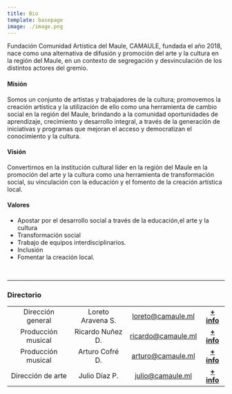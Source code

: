 ```yaml
---
title: Bio
template: basepage
image: ./image.png
---
```


Fundación Comunidad Artística del Maule, CAMAULE, fundada el año 2018, nace como una alternativa de difusión y promoción del arte y la cultura en la región del Maule, en un contexto de segregación y desvinculación de los distintos actores del gremio.

#### Misión

Somos un conjunto de artistas y trabajadores de la cultura; promovemos la creación artística y la utilización de ello como una herramienta de cambio social en la región del Maule, brindando  a la comunidad oportunidades de aprendizaje, crecimiento y desarrollo integral, a través de la generación de iniciativas y programas que mejoran el acceso y democratizan  el conocimiento y la cultura.

#### Visión

Convertirnos en la institución cultural líder en la región del Maule en la promoción del arte y la cultura como una herramienta de transformación  social, su vinculación con la educación y el  fomento de la creación artística local.

#### Valores

- Apostar por el desarrollo social a través de la educación,el arte y la cultura
- Transformación social
- Trabajo de equipos interdisciplinarios.
- Inclusión
- Fomentar la creación local.


<br/>

---

### Directorio

|   	|   	|   	||
|:-:	|:-:	|:-:	|:-:|
|  Dirección general	| Loreto Aravena S.  	|   loreto@camaule.ml	| __[+ info](/integrantes/loreto)__ |
|  Producción musical	| Ricardo Nuñez D. 	|   ricardo@camaule.ml	| __[+ info](/integrantes/ricardo)__ |
|   Producción musical	| Arturo Cofré D.  	|   arturo@camaule.ml	| __[+ info](/integrantes/arturo)__ |
|  Dirección de arte	| Julio Díaz P.  	|   julio@camaule.ml	| __[+ info](/integrantes/julio)__ |
